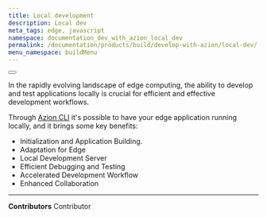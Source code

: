 ```yaml
---
title: Local development
description: Local dev
meta_tags: edge, javascript
namespace: documentation_dev_with_azion_local_dev
permalink: /documentation/products/build/develop-with-azion/local-dev/
menu_namespace: buildMenu
---
```



<Button href="/en/documentation/products/cli/dev-command/" text="go to local dev command reference" variant="secondary"></Button>

 
In the rapidly evolving landscape of edge computing, the ability to develop and test applications locally is crucial for efficient and effective development workflows. 

Through [Azion CLI](/en/documentation/products/azion-cli/overview/) it's possible to have your edge application running locally, and it brings some key benefits:

- Initialization and Application Building.
- Adaptation for Edge
- Local Development Server
- Efficient Debugging and Testing
- Accelerated Development Workflow
- Enhanced Collaboration








---


**Contributors** <ContributorList>Contributor</ContributorList>
